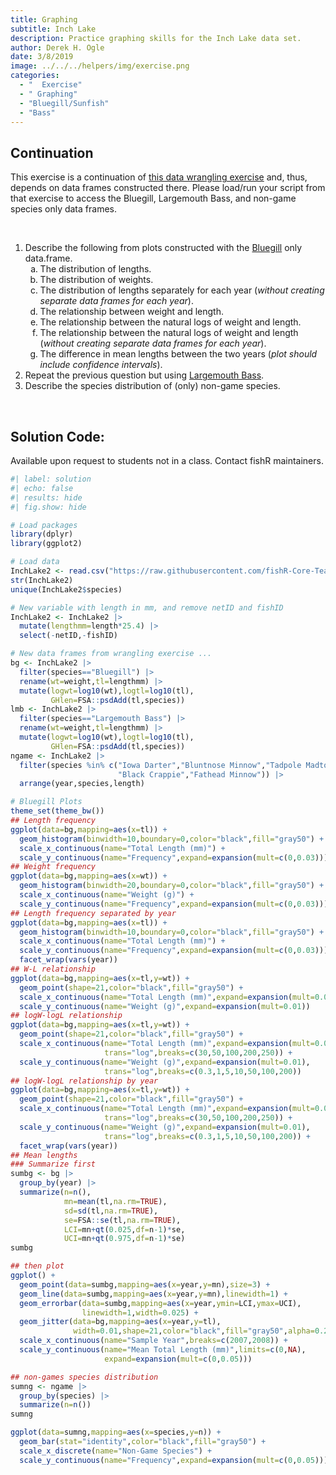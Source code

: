 ```yaml
---
title: Graphing
subtitle: Inch Lake
description: Practice graphing skills for the Inch Lake data set.
author: Derek H. Ogle
date: 3/8/2019
image: ../../../helpers/img/exercise.png
categories:
  - "  Exercise"
  - " Graphing"
  - "Bluegill/Sunfish"
  - "Bass"
---
```


:::{.callout-warning appearance="simple"}
## Continuation
This exercise is a continuation of [this data wrangling exercise](../2019-3-8_Wrangling_Inch/) and, thus, depends on data frames constructed there. Please load/run your script from that exercise to access the Bluegill, Largemouth Bass, and non-game species only data frames.
:::

&nbsp;

1. Describe the following from plots constructed with the [Bluegill](https://en.wikipedia.org/wiki/Bluegill) only data.frame.
    a. The distribution of lengths.
    a. The distribution of weights.
    a. The distribution of lengths separately for each year (*without creating separate data frames for each year*).
    a. The relationship between weight and length.
    a. The relationship between the natural logs of weight and length.
    a. The relationship between the natural logs of weight and length (*without creating separate data frames for each year*).
    a. The difference in mean lengths between the two years (*plot should include confidence intervals*).
1. Repeat the previous question but using [Largemouth Bass](https://en.wikipedia.org/wiki/Largemouth_bass).
1. Describe the species distribution of (only) non-game species.

&nbsp;

:::{.callout-important appearance="simple"}
## Solution Code:
Available upon request to students not in a class. Contact fishR maintainers.
:::

```r
#| label: solution 
#| echo: false
#| results: hide
#| fig.show: hide

# Load packages
library(dplyr)
library(ggplot2)

# Load data
InchLake2 <- read.csv("https://raw.githubusercontent.com/fishR-Core-Team/FSAdata/main/data-raw/InchLake2.csv")
str(InchLake2)
unique(InchLake2$species)

# New variable with length in mm, and remove netID and fishID
InchLake2 <- InchLake2 |>
  mutate(lengthmm=length*25.4) |>
  select(-netID,-fishID)

# New data frames from wrangling exercise ...
bg <- InchLake2 |>
  filter(species=="Bluegill") |>
  rename(wt=weight,tl=lengthmm) |>
  mutate(logwt=log10(wt),logtl=log10(tl),
         GHlen=FSA::psdAdd(tl,species))
lmb <- InchLake2 |>
  filter(species=="Largemouth Bass") |>
  rename(wt=weight,tl=lengthmm) |>
  mutate(logwt=log10(wt),logtl=log10(tl),
         GHlen=FSA::psdAdd(tl,species))
ngame <- InchLake2 |>
  filter(species %in% c("Iowa Darter","Bluntnose Minnow","Tadpole Madtom",
                        "Black Crappie","Fathead Minnow")) |>
  arrange(year,species,length)

# Bluegill Plots
theme_set(theme_bw())
## Length frequency
ggplot(data=bg,mapping=aes(x=tl)) +
  geom_histogram(binwidth=10,boundary=0,color="black",fill="gray50") +
  scale_x_continuous(name="Total Length (mm)") +
  scale_y_continuous(name="Frequency",expand=expansion(mult=c(0,0.03)))
## Weight frequency
ggplot(data=bg,mapping=aes(x=wt)) +
  geom_histogram(binwidth=20,boundary=0,color="black",fill="gray50") +
  scale_x_continuous(name="Weight (g)") +
  scale_y_continuous(name="Frequency",expand=expansion(mult=c(0,0.03)))
## Length frequency separated by year
ggplot(data=bg,mapping=aes(x=tl)) +
  geom_histogram(binwidth=10,boundary=0,color="black",fill="gray50") +
  scale_x_continuous(name="Total Length (mm)") +
  scale_y_continuous(name="Frequency",expand=expansion(mult=c(0,0.03))) +
  facet_wrap(vars(year))
## W-L relationship
ggplot(data=bg,mapping=aes(x=tl,y=wt)) +
  geom_point(shape=21,color="black",fill="gray50") +
  scale_x_continuous(name="Total Length (mm)",expand=expansion(mult=0.01)) +
  scale_y_continuous(name="Weight (g)",expand=expansion(mult=0.01))
## logW-logL relationship
ggplot(data=bg,mapping=aes(x=tl,y=wt)) +
  geom_point(shape=21,color="black",fill="gray50") +
  scale_x_continuous(name="Total Length (mm)",expand=expansion(mult=0.01),
                     trans="log",breaks=c(30,50,100,200,250)) +
  scale_y_continuous(name="Weight (g)",expand=expansion(mult=0.01),
                     trans="log",breaks=c(0.3,1,5,10,50,100,200))
## logW-logL relationship by year
ggplot(data=bg,mapping=aes(x=tl,y=wt)) +
  geom_point(shape=21,color="black",fill="gray50") +
  scale_x_continuous(name="Total Length (mm)",expand=expansion(mult=0.01),
                     trans="log",breaks=c(30,50,100,200,250)) +
  scale_y_continuous(name="Weight (g)",expand=expansion(mult=0.01),
                     trans="log",breaks=c(0.3,1,5,10,50,100,200)) +
  facet_wrap(vars(year))
## Mean lengths
### Summarize first
sumbg <- bg |>
  group_by(year) |>
  summarize(n=n(),
            mn=mean(tl,na.rm=TRUE),
            sd=sd(tl,na.rm=TRUE),
            se=FSA::se(tl,na.rm=TRUE),
            LCI=mn+qt(0.025,df=n-1)*se,
            UCI=mn+qt(0.975,df=n-1)*se)
sumbg

## then plot
ggplot() +
  geom_point(data=sumbg,mapping=aes(x=year,y=mn),size=3) +
  geom_line(data=sumbg,mapping=aes(x=year,y=mn),linewidth=1) +
  geom_errorbar(data=sumbg,mapping=aes(x=year,ymin=LCI,ymax=UCI),
                linewidth=1,width=0.025) +
  geom_jitter(data=bg,mapping=aes(x=year,y=tl),
              width=0.01,shape=21,color="black",fill="gray50",alpha=0.2) +
  scale_x_continuous(name="Sample Year",breaks=c(2007,2008)) +
  scale_y_continuous(name="Mean Total Length (mm)",limits=c(0,NA),
                     expand=expansion(mult=c(0,0.05)))

## non-games species distribution
sumng <- ngame |>
  group_by(species) |>
  summarize(n=n())
sumng

ggplot(data=sumng,mapping=aes(x=species,y=n)) +
  geom_bar(stat="identity",color="black",fill="gray50") +
  scale_x_discrete(name="Non-Game Species") +
  scale_y_continuous(name="Frequency",expand=expansion(mult=c(0,0.05)))

```
